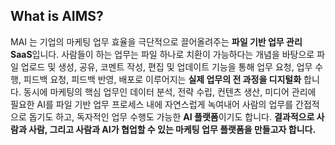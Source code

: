 ## What is AIMS?
MAI 는 기업의 마케팅 업무 효율을 극단적으로 끌어올려주는 **파일 기반 업무 관리 SaaS**입니다.
사람들이 하는 업무는 파일 하나로 치환이 가능하다는 개념을 바탕으로 파일 업로드 및 생성, 공유, 코멘트 작성, 편집 및 업데이트 기능을 통해 업무 요청, 업무 수행, 피드백 요청, 피드백 반영, 배포로 이루어지는 **실제 업무의 전 과정을 디지털화** 합니다.
동시에 마케팅의 핵심 업무인 데이터 분석, 전략 수립, 컨텐츠 생산, 미디어 관리에 필요한 AI를 파일 기반 업무 프로세스 내에 자연스럽게 녹여내어 사람의 업무를 간접적으로 돕기도 하고, 독자적인 업무 수행도 가능한 **AI 플랫폼**이기도 합니다.
**결과적으로 사람과 사람, 그리고 사람과 AI가 협업할 수 있는 마케팅 업무 플랫폼을 만들고자 합니다.**